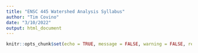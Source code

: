 ```yaml
---
title: "ENSC 445 Watershed Analysis Syllabus"
author: "Tim Covino"
date: "3/10/2022"
output: html_document
---
```


```r
knitr::opts_chunk$set(echo = TRUE, message = FALSE, warning = FALSE, results = FALSE)

```




